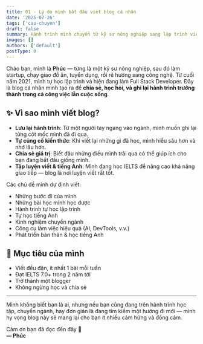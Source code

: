```yaml
---
title: 01 - Lý do mình bắt đầu viết blog cá nhân
date: '2025-07-26'
tags: ['cau-chuyen']
draft: false
summary: Hành trình mình chuyển từ kỹ sư nông nghiệp sang lập trình viên, và vì sao mình chọn viết blog để lưu lại từng bước đi.
images: []
authors: ['default']
postType: 0
---
```


Chào bạn, mình là **Phúc** — từng là một kỹ sư nông nghiệp, sau đó làm startup, chạy giao đồ ăn, tuyển dụng, rồi rẽ hướng sang công nghệ. Từ cuối năm 2021, mình tự học lập trình và hiện đang làm Full Stack Developer. Đây là blog cá nhân mình tạo ra để **chia sẻ, học hỏi, và ghi lại hành trình trưởng thành trong cả công việc lẫn cuộc sống**.

## ✨ Vì sao mình viết blog?

- **Lưu lại hành trình**: Từ một người tay ngang vào ngành, mình muốn ghi lại từng cột mốc mình đã đi qua.
- **Tự củng cố kiến thức**: Khi viết lại những gì đã học, mình hiểu sâu hơn và nhớ lâu hơn.
- **Chia sẻ giá trị**: Biết đâu những điều mình trải qua có thể giúp ích cho bạn đang bắt đầu giống mình.
- **Tập luyện viết & tiếng Anh**: Mình đang học IELTS để nâng cao khả năng giao tiếp — blog là nơi luyện viết rất tốt.

Các chủ đề mình dự định viết:

- Những bước đi của mình
- Những bài học mình học được
- Hành trình tự học lập trình
- Tự học tiếng Anh
- Kinh nghiệm chuyển ngành
- Công cụ làm việc hiệu quả (AI, DevTools, v.v.)
- Phát triển bản thân & học tiếng Anh

## 🎯 Mục tiêu của mình

- Viết đều đặn, ít nhất 1 bài mỗi tuần
- Đạt IELTS 7.0+ trong 2 năm tới
- Trở thành một blogger
- Không ngừng học và chia sẻ

---

Mình không biết bạn là ai, nhưng nếu bạn cũng đang trên hành trình học tập, chuyển ngành, hay đơn giản là đang tìm kiếm một hướng đi mới — mình hy vọng blog này sẽ mang lại cho bạn ít nhiều cảm hứng và đồng cảm.

Cảm ơn bạn đã đọc đến đây 🙌  
**— Phúc**
